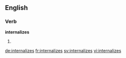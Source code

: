 ==English==

===Verb===
'''internalizes'''

# {{third-person singular of|internalize}}

[[de:internalizes]]
[[fr:internalizes]]
[[sv:internalizes]]
[[vi:internalizes]]